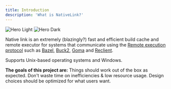 ```yaml
---
title: Introduction
description: 'What is NativeLink?'
---
```


<img
  className="block dark:hidden"
  src="/images/hero-dark.png"
  alt="Hero Light"
/>
<img
  className="hidden dark:block"
  src="/images/hero-dark.png"
  alt="Hero Dark"
/>

Native link is an extremely (blazingly?) fast and efficient build cache and
remote executor for systems that communicate using the [Remote execution
protocol](https://github.com/bazelbuild/remote-apis/blob/main/build/bazel/remote/execution/v2/remote_execution.proto) 
such as [Bazel](https://bazel.build), [Buck2](https://buck2.build), 
[Goma](https://chromium.googlesource.com/infra/goma/client/) and
[Reclient](https://github.com/bazelbuild/reclient).

Supports Unix-based operating systems and Windows.

**The goals of this project are:**
<Steps>
  <Step title="Stability">
    Things should work out of the box as expected.
  </Step>
  <Step title="Efficiency">
    Don't waste time on inefficiencies &amp; low resource usage.
  </Step>
  <Step title="User First">
    Design choices should be optimized for what users want.
  </Step>
</Steps>
